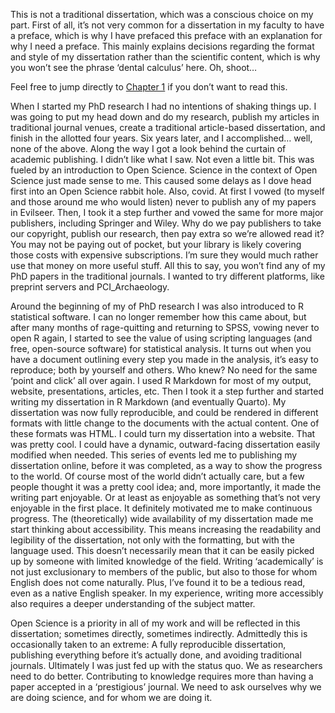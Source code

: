 This is not a traditional dissertation, which was a conscious choice
on my part. First of all, it's not very common for a dissertation
in my faculty to have a preface, which is why I have prefaced this preface
with an explanation for why I need a preface. This mainly explains decisions
regarding the format and style of my dissertation rather than the scientific
content, which is why you won't see the phrase 'dental calculus' here. Oh, shoot...

Feel free to jump directly to [Chapter 1](01-intro.qmd) if you don't want to read
this.

When I started my PhD research I had no intentions of shaking things up.
I was going to put my head down and do my research, publish my articles in
traditional journal venues, create a traditional article-based dissertation,
and finish in the allotted four years. Six years later, and I accomplished...
well, none of the above. Along the way I got a look behind the curtain
of academic publishing. I didn't like what I saw. Not even a little bit.
This was fueled by an introduction to Open Science. Science in the context of
Open Science just made sense to me. This caused some delays as I dove head first
into an Open Science rabbit hole. Also, covid.
At first I vowed (to myself and those around me who would listen) never
to publish any of my papers in Evilseer. Then, I took it a step further
and vowed the same for more major publishers, including Springer and
Wiley. Why do we pay publishers to take our copyright, publish our research,
then pay extra so we're allowed read it? You may not be paying out of pocket,
but your library is likely covering those costs with expensive subscriptions.
I'm sure they would much rather use that money on more useful stuff. All this to
say, you won't find any of my PhD papers in the traditional journals.
I wanted to try different platforms, like preprint servers and PCI_Archaeology.

Around the beginning of my of PhD research I was also introduced to
R statistical software. I can no longer remember how this came about,
but after many months of rage-quitting
and returning to SPSS, vowing never to open R again, I started to
see the value of using scripting languages (and free, open-source software)
for statistical analysis.
It turns out when you have a document outlining every step you made in the analysis,
it's easy to reproduce; both by yourself and others. Who knew?
No need for the same 'point and click' all over again. I used R Markdown for most
of my output, website, presentations, articles, etc. Then I took it a step further
and started writing my dissertation in R Markdown (and eventually Quarto).
My dissertation was now fully
reproducible, and could be rendered in different formats with little change to
the documents with the actual content. One of these formats was HTML.
I could turn my dissertation into a website. That was pretty cool. I could
have a dynamic, outward-facing dissertation easily modified when needed.
This series of events led me to publishing my dissertation online,
before it was completed, as
a way to show the progress to the world. Of course most of the world
didn't actually care, but a few people thought it was a pretty cool idea; and,
more importantly, it made the writing part enjoyable. Or at least as enjoyable
as something that's not very enjoyable in the first place. It definitely motivated
me to make continuous progress.
The (theoretically) wide availability of my dissertation made me start thinking about accessibility. This means increasing the readability and
legibility of the dissertation, not only with the formatting, but with the
language used. This doesn't necessarily mean that it can be easily picked
up by someone with limited knowledge of the field. Writing 'academically' is
not just exclusionary to members of the public, but also to those for whom
English does not come naturally. Plus, I've found it to be a tedious read, even
as a native English speaker. In my experience, writing more accessibly also
requires a deeper understanding of the subject matter.

Open Science is a priority in all of my work and will be reflected in this
dissertation; sometimes directly, sometimes indirectly. Admittedly this is
occasionally taken to an extreme: A fully reproducible dissertation, publishing
everything before it's actually done, and avoiding traditional journals. Ultimately
I was just fed up with the status quo. We as researchers need to do better.
Contributing to knowledge requires more than having a paper accepted in a
'prestigious' journal.
We need to ask ourselves why we are doing science, and for whom we are doing it.

